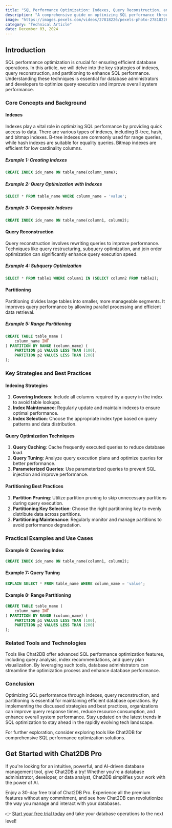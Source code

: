 ```yaml
---
title: "SQL Performance Optimization: Indexes, Query Reconstruction, and Partitioning"
description: "A comprehensive guide on optimizing SQL performance through indexes, query reconstruction, and partitioning techniques."
image: "https://images.pexels.com/videos/27818226/pexels-photo-27818226.jpeg?auto=compress&cs=tinysrgb&dpr=1&w=500"
category: "Technical Article"
date: December 03, 2024
---
```


## Introduction

SQL performance optimization is crucial for ensuring efficient database operations. In this article, we will delve into the key strategies of indexes, query reconstruction, and partitioning to enhance SQL performance. Understanding these techniques is essential for database administrators and developers to optimize query execution and improve overall system performance.

### Core Concepts and Background

#### Indexes

Indexes play a vital role in optimizing SQL performance by providing quick access to data. There are various types of indexes, including B-tree, hash, and bitmap indexes. B-tree indexes are commonly used for range queries, while hash indexes are suitable for equality queries. Bitmap indexes are efficient for low cardinality columns.

##### Example 1: Creating Indexes

```sql
CREATE INDEX idx_name ON table_name(column_name);
```

##### Example 2: Query Optimization with Indexes

```sql
SELECT * FROM table_name WHERE column_name = 'value';
```

##### Example 3: Composite Indexes

```sql
CREATE INDEX idx_name ON table_name(column1, column2);
```

#### Query Reconstruction

Query reconstruction involves rewriting queries to improve performance. Techniques like query restructuring, subquery optimization, and join order optimization can significantly enhance query execution speed.

##### Example 4: Subquery Optimization

```sql
SELECT * FROM table1 WHERE column1 IN (SELECT column2 FROM table2);
```

#### Partitioning

Partitioning divides large tables into smaller, more manageable segments. It improves query performance by allowing parallel processing and efficient data retrieval.

##### Example 5: Range Partitioning

```sql
CREATE TABLE table_name (
    column_name INT
) PARTITION BY RANGE (column_name) (
    PARTITION p1 VALUES LESS THAN (100),
    PARTITION p2 VALUES LESS THAN (200)
);
```

### Key Strategies and Best Practices

#### Indexing Strategies

1. **Covering Indexes**: Include all columns required by a query in the index to avoid table lookups.
2. **Index Maintenance**: Regularly update and maintain indexes to ensure optimal performance.
3. **Index Selection**: Choose the appropriate index type based on query patterns and data distribution.

#### Query Optimization Techniques

1. **Query Caching**: Cache frequently executed queries to reduce database load.
2. **Query Tuning**: Analyze query execution plans and optimize queries for better performance.
3. **Parameterized Queries**: Use parameterized queries to prevent SQL injection and improve performance.

#### Partitioning Best Practices

1. **Partition Pruning**: Utilize partition pruning to skip unnecessary partitions during query execution.
2. **Partitioning Key Selection**: Choose the right partitioning key to evenly distribute data across partitions.
3. **Partitioning Maintenance**: Regularly monitor and manage partitions to avoid performance degradation.

### Practical Examples and Use Cases

#### Example 6: Covering Index

```sql
CREATE INDEX idx_name ON table_name(column1, column2);
```

#### Example 7: Query Tuning

```sql
EXPLAIN SELECT * FROM table_name WHERE column_name = 'value';
```

#### Example 8: Range Partitioning

```sql
CREATE TABLE table_name (
    column_name INT
) PARTITION BY RANGE (column_name) (
    PARTITION p1 VALUES LESS THAN (100),
    PARTITION p2 VALUES LESS THAN (200)
);
```

### Related Tools and Technologies

Tools like Chat2DB offer advanced SQL performance optimization features, including query analysis, index recommendations, and query plan visualization. By leveraging such tools, database administrators can streamline the optimization process and enhance database performance.

### Conclusion

Optimizing SQL performance through indexes, query reconstruction, and partitioning is essential for maintaining efficient database operations. By implementing the discussed strategies and best practices, organizations can improve query response times, reduce resource consumption, and enhance overall system performance. Stay updated on the latest trends in SQL optimization to stay ahead in the rapidly evolving tech landscape.

For further exploration, consider exploring tools like Chat2DB for comprehensive SQL performance optimization solutions.


## Get Started with Chat2DB Pro

If you're looking for an intuitive, powerful, and AI-driven database management tool, give Chat2DB a try! Whether you're a database administrator, developer, or data analyst, Chat2DB simplifies your work with the power of AI.

Enjoy a 30-day free trial of Chat2DB Pro. Experience all the premium features without any commitment, and see how Chat2DB can revolutionize the way you manage and interact with your databases.

👉 [Start your free trial today](https://chat2db.ai/pricing) and take your database operations to the next level!
